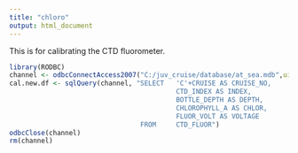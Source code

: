 ```yaml
---
title: "chloro"
output: html_document
---
```

This is for calibrating the CTD fluorometer.


```r
library(RODBC)
channel <- odbcConnectAccess2007("C:/juv_cruise/database/at_sea.mdb",uid="", pwd="")
cal.new.df <- sqlQuery(channel, "SELECT   'C'+CRUISE AS CRUISE_NO,
                                          CTD_INDEX AS INDEX,
                                          BOTTLE_DEPTH AS DEPTH,
                                          CHLOROPHYLL_A AS CHLOR,
                                          FLUOR_VOLT AS VOLTAGE
                                 FROM     CTD_FLUOR")
odbcClose(channel)
rm(channel)
```

